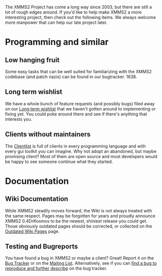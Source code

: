 The XMMS2 Project has come a long way since 2003, but there are still a lot of rough edges around. If you'd like to help make XMMS2 a more interesting project, then check out the following items. We always welcome more manpower that can help our late project later.

= Programming and similar =

== Low hanging fruit ==
Some easy tasks that can be well suited for familiarizing with the XMMS2 codebase (and patch nazis) can be found in our bugtracker. <mantis>1638</mantis>.

== Long term wishlist ==
We have a whole bunch of feature requests (and possibly bugs) filed away on our [http://bugs.xmms2.xmms.se/view.php?id=520 Long term wishlist] that we haven't gotten around to implementing or fixing yet. You could poke around there and see if there's anything that interests you.

== Clients without maintainers ==

The [[Clientlist]] is full of clients in every programming language and with every gui toolkit you can imagine. Why not adopt an abandoned, but maybe promising client? Most of them are open source and most developers would be happy to see someone continue what they started.

= Documentation =

== Wiki Documentation ==

While XMMS2 steadily moves forward, the Wiki is not always treated with the same respect. Pages may be forgotten for years and proudly announce XMMS2 0.4DrKosmos to be the newest, shiniest release you could get. Those obviously outdated pages should be corrected, or collected on the [[Outdated Wiki Pages]] page.

== Testing and Bugreports ==

You have found a bug in XMMS2 or maybe a client? Great! Report it on the [http://bugs.xmms2.xmms.se/ Bug Tracker] or on the [http://lists.xmms.se/cgi-bin/mailman/listinfo/xmms2-devel Mailing List]. Alternatively, see if you can [http://bugs.xmms2.xmms.se/search.php?project_id=0&status_id=10&sticky_issues=off&sortby=last_updated&dir=DESC&hide_status_id=-2 find a bug to reproduce and further describe] on the bug tracker.
